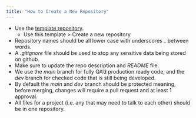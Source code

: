```yaml
---
title: "How to Create a New Repository"
---
```


* Use the [template repository](https://github.com/Defra-pEPR-Modelling-Team/TemplateRepo).
  * Use this template > Create a new repository
* Repository names should be all lower case with underscores _ between words.
* A *.gitignore* file should be used to stop any sensitive data being stored on github.
* Make sure to update the repo description and *README* file.
* We use the *main* branch for fully QA'd production ready code, and the *dev* branch for checked code that is still being developed.
* By default the *main* and *dev* branch should be protected meaning, before merging, changes will require a pull request and at least 1 approval.
* All files for a project (i.e. any that may need to talk to each other) should be in one repository.